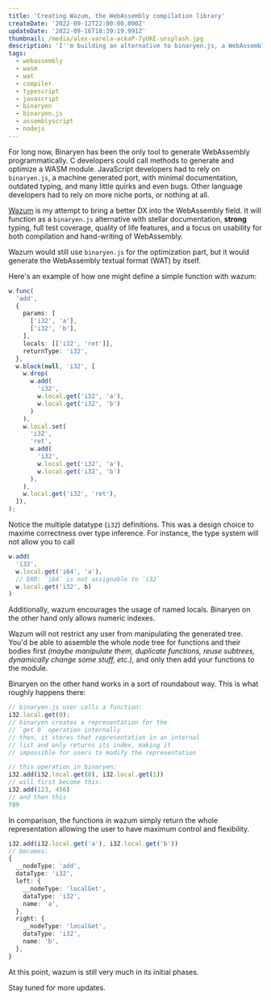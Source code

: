 ---
title: 'Creating Wazum, the WebAssembly compilation library'
createDate: '2022-09-12T22:00:00.000Z'
updateDate: '2022-09-16T18:39:19.991Z'
thumbnail: /media/alex-varela-ackaP-7yUKE-unsplash.jpg
description: 'I''m building an alternative to binaryen.js, a WebAssembly compilation toolkit, to advance the WASM ecosystem and provide a stellar developer experience.'
tags:
  - webassembly
  - wasm
  - wat
  - compiler
  - typescript
  - javascript
  - binaryen
  - binaryen.js
  - assemblyscript
  - nodejs
---

For long now, Binaryen has been the only tool to generate WebAssembly programmatically. C developers could call methods to generate and optimize a WASM module. JavaScript developers had to rely on `binaryen.js`, a machine generated port, with minimal documentation, outdated typing, and many little quirks and even bugs. Other language developers had to rely on more niche ports, or nothing at all.

[Wazum](https://github.com/judehunter/wazum "Wazum GitHub") is my attempt to bring a better DX into the WebAssembly field. It will function as a `binaryen.js` alternative with stellar documentation, **strong** typing, full test coverage, quality of life features, and a focus on usability for both compilation and hand-writing of WebAssembly.

Wazum would still use `binaryen.js` for the optimization part, but it would generate the WebAssembly textual format (WAT) by itself.

Here's an example of how one might define a simple function with wazum:

```ts
w.func(
  'add',
  {
    params: [
      ['i32', 'a'],
      ['i32', 'b'],
    ],
    locals: [['i32', 'ret']],
    returnType: 'i32',
  },
  w.block(null, 'i32', [
    w.drop(
      w.add(
        'i32',
        w.local.get('i32', 'a'),
        w.local.get('i32', 'b')
      )
    ),
    w.local.set(
      'i32',
      'ret',
      w.add(
        'i32',
        w.local.get('i32', 'a'),
        w.local.get('i32', 'b')
      ),
    ),
    w.local.get('i32', 'ret'),
  ]),
);
```

Notice the multiple datatype (`i32`) definitions. This was a design choice to maxime correctness over type inference. For instance, the type system will not allow you to call

```ts
w.add(
  'i32',
  w.local.get('i64', 'a'),
  // ERR: `i64` is not assignable to `i32`
  w.local.get('i32', b)
)
```

Additionally, wazum encourages the usage of named locals. Binaryen on the other hand only allows numeric indexes.

Wazum will not restrict any user from manipulating the generated tree. You'd be able to assemble the whole node tree for functions and their bodies first *(maybe manipulate them, duplicate functions, reuse subtrees, dynamically change some stuff, etc.)*, and only then add your functions to the module.

Binaryen on the other hand works in a sort of roundabout way. This is what roughly happens there:

```ts
// binaryen.js user calls a function:
i32.local.get(0);
// binaryen creates a representation for the
// `get 0` operation internally
// then, it stores that representation in an internal
// list and only returns its index, making it
// impossible for users to modify the representation

// this operation in binaryen:
i32.add(i32.local.get(0), i32.local.get(1))
// will first become this:
i32.add(123, 456)
// and then this
789
```

In comparison, the functions in wazum simply return the whole representation allowing the user to have maximum control and flexibility.

```ts
i32.add(i32.local.get('a'), i32.local.get('b'))
// becomes:
{
  __nodeType: 'add',
  dataType: 'i32',
  left: {
    __nodeType: 'localGet',
    dataType: 'i32',
    name: 'a',
  },
  right: {
    __nodeType: 'localGet',
    dataType: 'i32',
    name: 'b',
  },
}
```

At this point, wazum is still very much in its initial phases.

Stay tuned for more updates.
